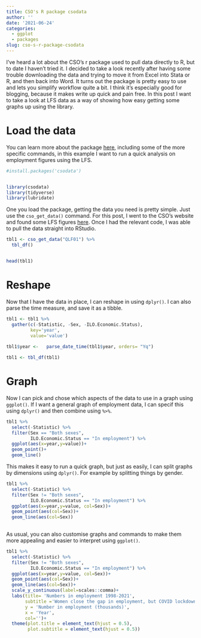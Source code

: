 ```yaml
---
title: CSO's R package csodata
author: ''
date: '2021-06-24'
categories:
  - ggplot
  - packages
slug: cso-s-r-package-csodata
---
```



I've heard a lot about the CSO's r package used to pull data directly to R, but to date I haven't tried it.
I decided to take a look recently after having some trouble downloading the data and trying to move it from Excel into Stata or R, and then back into Word. 
It turns out the package is pretty easy to use and lets you simplify workflow quite a bit. 
I think it's especially good for blogging, because it makes write up quick and pain free. 
In this post I want to take a look at LFS data as a way of showing how easy getting some graphs up using the library.

# Load the data

You can learn more about the package [here](https://cran.r-project.org/web/packages/csodata/csodata.pdf), including some of the more specific commands, in this example I want to run a quick analysis on employment figures using the LFS.

```r
#install.packages('csodata')


library(csodata)
library(tidyverse)
library(lubridate)


```

One you load the package, getting the data you need is pretty simple. Just use the `cso_get_data()` command.
For this post, I went to the CSO's website and found some LFS figures [here](https://data.cso.ie/table/QLF01).
Once I had the relevant code, I was able to pull the data straight into RStudio.


```r
tbl1 <- cso_get_data("QLF01") %>% 
  tbl_df()


head(tbl1)
```



# Reshape

Now that I have the data in place, I can reshape in using `dplyr()`. 
I can also  parse the time measure, and save it as a tibble.

```r
tbl1 <- tbl1 %>% 
  gather(c(-Statistic, -Sex, -ILO.Economic.Status),
         key='year',
         value='value')  
 
tbl1$year <-   parse_date_time(tbl1$year, orders= "Yq")

tbl1 <- tbl_df(tbl1) 
```


# Graph

Now I can pick and chose which aspects of the data to use in a graph using `ggplot()`.
If I want a general graph of employment data, I can specif this using `dplyr()` and then combine using ` %>% `.

```r
tbl1 %>% 
  select(-Statistic) %>% 
  filter(Sex == "Both sexes",
         ILO.Economic.Status == "In employment") %>% 
  ggplot(aes(x=year,y=value))+
  geom_point()+
  geom_line()


```

This makes it easy to run a quick graph, but just as easily, I can split graphs by dimensions using `dplyr()`.
For example by splitting things by gender.

```r
tbl1 %>% 
  select(-Statistic) %>% 
  filter(Sex != "Both sexes",
         ILO.Economic.Status == "In employment") %>% 
  ggplot(aes(x=year,y=value, col=Sex))+
  geom_point(aes(col=Sex))+
  geom_line(aes(col=Sex))
 
```

As usual, you can also customise graphs and commands to make them more appealing and easier to interpret using `ggplot()`.


```r
tbl1 %>% 
  select(-Statistic) %>% 
  filter(Sex != "Both sexes",
         ILO.Economic.Status == "In employment") %>% 
  ggplot(aes(x=year,y=value, col=Sex))+
  geom_point(aes(col=Sex))+
  geom_line(aes(col=Sex))+
  scale_y_continuous(label=scales::comma)+
  labs(title= 'Numbers in employment 1998-2021',
       subtitle ='Women close the gap in employment, but COVID lockdown challenges progress made',
       y = 'Number in employment (thousands)',
       x = 'Year',
       col='')+
  theme(plot.title = element_text(hjust = 0.5),
        plot.subtitle = element_text(hjust = 0.5))
```


